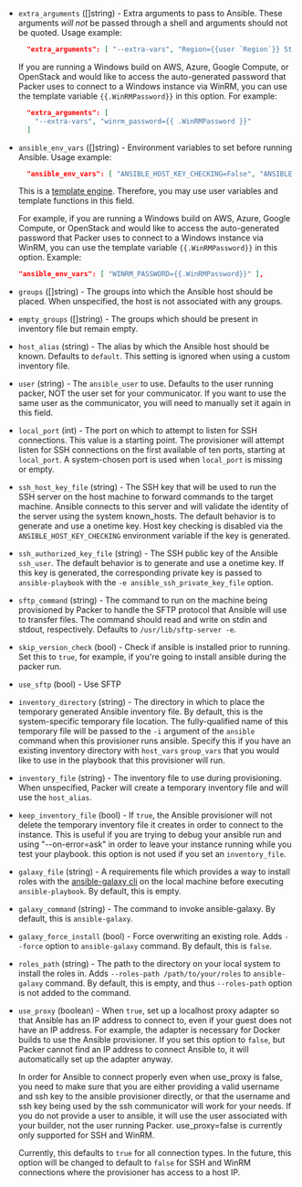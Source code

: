 <!-- Code generated from the comments of the Config struct in provisioner/ansible/provisioner.go; DO NOT EDIT MANUALLY -->

-   `extra_arguments` ([]string) - Extra arguments to pass to Ansible.
    These arguments _will not_ be passed through a shell and arguments should
    not be quoted. Usage example:
    
    ```json
      "extra_arguments": [ "--extra-vars", "Region={{user `Region`}} Stage={{user `Stage`}}" ]
    ```
    
    If you are running a Windows build on AWS, Azure, Google Compute, or OpenStack
    and would like to access the auto-generated password that Packer uses to
    connect to a Windows instance via WinRM, you can use the template variable
    `{{.WinRMPassword}}` in this option. For example:
    
    ```json
      "extra_arguments": [
        "--extra-vars", "winrm_password={{ .WinRMPassword }}"
      ]
    ```
    
-   `ansible_env_vars` ([]string) - Environment variables to set before
      running Ansible. Usage example:
    
      ```json
        "ansible_env_vars": [ "ANSIBLE_HOST_KEY_CHECKING=False", "ANSIBLE_SSH_ARGS='-o ForwardAgent=yes -o ControlMaster=auto -o ControlPersist=60s'", "ANSIBLE_NOCOLOR=True" ]
      ```
    
      This is a [template engine](/docs/templates/engine). Therefore, you
      may use user variables and template functions in this field.
    
      For example, if you are running a Windows build on AWS, Azure,
      Google Compute, or OpenStack and would like to access the auto-generated
      password that Packer uses to connect to a Windows instance via WinRM, you
      can use the template variable `{{.WinRMPassword}}` in this option. Example:
    
      ```json
      "ansible_env_vars": [ "WINRM_PASSWORD={{.WinRMPassword}}" ],
      ```
    
-   `groups` ([]string) - The groups into which the Ansible host should
     be placed. When unspecified, the host is not associated with any groups.
    
-   `empty_groups` ([]string) - The groups which should be present in
     inventory file but remain empty.
    
-   `host_alias` (string) -  The alias by which the Ansible host should be
    known. Defaults to `default`. This setting is ignored when using a custom
    inventory file.
    
-   `user` (string) - The `ansible_user` to use. Defaults to the user running
     packer, NOT the user set for your communicator. If you want to use the same
     user as the communicator, you will need to manually set it again in this
     field.
    
-   `local_port` (int) - The port on which to attempt to listen for SSH
     connections. This value is a starting point. The provisioner will attempt
     listen for SSH connections on the first available of ten ports, starting at
     `local_port`. A system-chosen port is used when `local_port` is missing or
     empty.
    
-   `ssh_host_key_file` (string) - The SSH key that will be used to run the SSH
     server on the host machine to forward commands to the target machine.
     Ansible connects to this server and will validate the identity of the
     server using the system known_hosts. The default behavior is to generate
     and use a onetime key. Host key checking is disabled via the
     `ANSIBLE_HOST_KEY_CHECKING` environment variable if the key is generated.
    
-   `ssh_authorized_key_file` (string) - The SSH public key of the Ansible
     `ssh_user`. The default behavior is to generate and use a onetime key. If
     this key is generated, the corresponding private key is passed to
     `ansible-playbook` with the `-e ansible_ssh_private_key_file` option.
    
-   `sftp_command` (string) - The command to run on the machine being
     provisioned by Packer to handle the SFTP protocol that Ansible will use to
     transfer files. The command should read and write on stdin and stdout,
     respectively. Defaults to `/usr/lib/sftp-server -e`.
    
-   `skip_version_check` (bool) - Check if ansible is installed prior to
     running. Set this to `true`, for example, if you're going to install
     ansible during the packer run.
    
-   `use_sftp` (bool) - Use SFTP
-   `inventory_directory` (string) - The directory in which to place the
     temporary generated Ansible inventory file. By default, this is the
     system-specific temporary file location. The fully-qualified name of this
     temporary file will be passed to the `-i` argument of the `ansible` command
     when this provisioner runs ansible. Specify this if you have an existing
     inventory directory with `host_vars` `group_vars` that you would like to
     use in the playbook that this provisioner will run.
    
-   `inventory_file` (string) - The inventory file to use during provisioning.
     When unspecified, Packer will create a temporary inventory file and will
     use the `host_alias`.
    
-   `keep_inventory_file` (bool) - If `true`, the Ansible provisioner will
     not delete the temporary inventory file it creates in order to connect to
     the instance. This is useful if you are trying to debug your ansible run
     and using "--on-error=ask" in order to leave your instance running while you
     test your playbook. this option is not used if you set an `inventory_file`.
    
-   `galaxy_file` (string) - A requirements file which provides a way to
     install roles with the [ansible-galaxy
     cli](http://docs.ansible.com/ansible/galaxy.html#the-ansible-galaxy-command-line-tool)
     on the local machine before executing `ansible-playbook`. By default, this is empty.
    
-   `galaxy_command` (string) - The command to invoke ansible-galaxy. By default, this is
    `ansible-galaxy`.
    
-   `galaxy_force_install` (bool) - Force overwriting an existing role.
     Adds `--force` option to `ansible-galaxy` command. By default, this is
     `false`.
    
-   `roles_path` (string) - The path to the directory on your local system to
      install the roles in. Adds `--roles-path /path/to/your/roles` to
      `ansible-galaxy` command. By default, this is empty, and thus `--roles-path`
      option is not added to the command.
    
-   `use_proxy` (boolean) - When `true`, set up a localhost proxy adapter
    so that Ansible has an IP address to connect to, even if your guest does not
    have an IP address. For example, the adapter is necessary for Docker builds
    to use the Ansible provisioner. If you set this option to `false`, but
    Packer cannot find an IP address to connect Ansible to, it will
    automatically set up the adapter anyway.
    
     In order for Ansible to connect properly even when use_proxy is false, you
    need to make sure that you are either providing a valid username and ssh key
    to the ansible provisioner directly, or that the username and ssh key
    being used by the ssh communicator will work for your needs. If you do not
    provide a user to ansible, it will use the user associated with your
    builder, not the user running Packer.
     use_proxy=false is currently only supported for SSH and WinRM.
    
    Currently, this defaults to `true` for all connection types. In the future,
    this option will be changed to default to `false` for SSH and WinRM
    connections where the provisioner has access to a host IP.
    